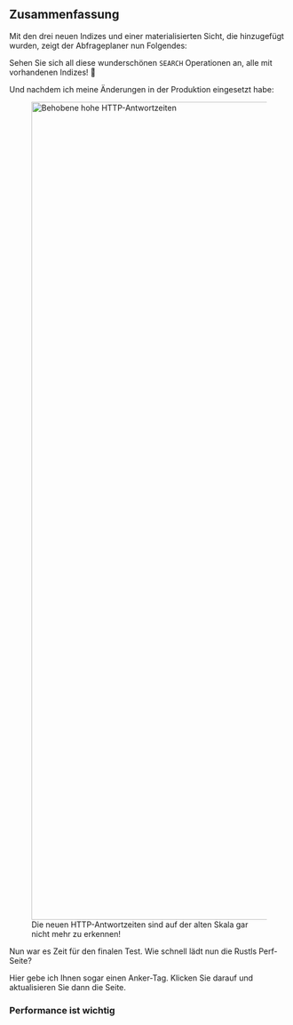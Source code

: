 
## Zusammenfassung

Mit den drei neuen Indizes und einer materialisierten Sicht, die hinzugefügt wurden, zeigt der Abfrageplaner nun Folgendes:

<SqliteNewQueryPlan />

Sehen Sie sich all diese wunderschönen `SEARCH` Operationen an, alle mit vorhandenen Indizes! 🥲

Und nachdem ich meine Änderungen in der Produktion eingesetzt habe:

<div class="content has-text-centered">
<figure>
<img
    src="https://s3.amazonaws.com/public.bencher.dev/engineering/sqlite-performance-tuning/http-response-times-sql-performance-tuning.png"
    width="2368"
    height="1472"
    alt="Behobene hohe HTTP-Antwortzeiten"
/>
<figcaption>Die neuen HTTP-Antwortzeiten sind auf der alten Skala gar nicht mehr zu erkennen!</figcaption>
</figure>

</div>

Nun war es Zeit für den finalen Test.
Wie schnell lädt nun die Rustls Perf-Seite?

Hier gebe ich Ihnen sogar einen Anker-Tag. Klicken Sie darauf und aktualisieren Sie dann die Seite.

### Performance ist wichtig

<RustlsEmbed />